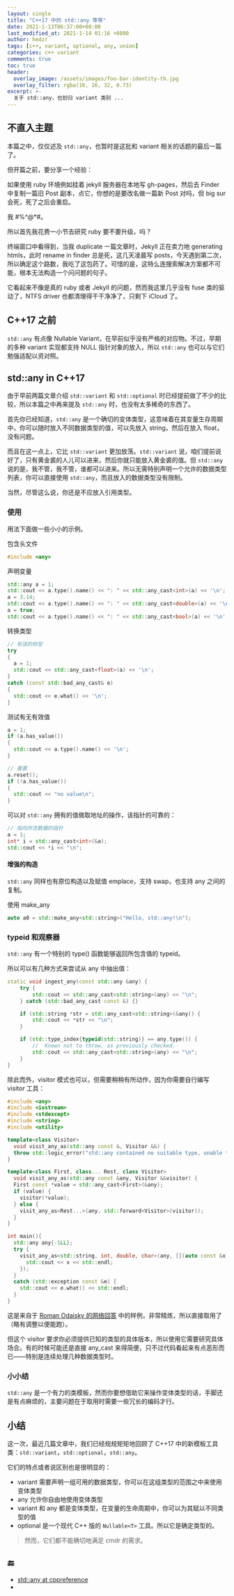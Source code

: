 ```yaml
---
layout: single
title: "C++17 中的 std::any 等等"
date: 2021-1-13T06:37:00+08:00
last_modified_at: 2021-1-14 01:16 +0800
author: hedzr
tags: [c++, variant, optional, any, union]
categories: c++ variant
comments: true
toc: true
header:
  overlay_image: /assets/images/foo-bar-identity-th.jpg
  overlay_filter: rgba(16, 16, 32, 0.73)
excerpt: >-
  关于 std::any，也划归 variant 类别 ...
---
```


## 不直入主题

本篇之中，仅仅述及 `std::any`，也暂时是这批和 variant 相关的话题的最后一篇了。

但开篇之前，要分享一个经验：

如果使用 ruby 环境例如挂着 jekyll 服务器在本地写 gh-pages，然后去 Finder 中复制一篇旧 Post 副本，点它，你想的是要改名做一篇新 Post 对吗，但 big sur 会死，死了之后会重启。

我 #%^@\*#。

所以首先我花费一小节去研究 ruby 要不要升级，吗？

终端窗口中看得到，当我 duplicate 一篇文章时，Jekyll 正在卖力地 generating htmls，此时 rename in finder 总是死，这几天凌晨写 posts，今天遇到第二次，所以确定这个路数，我吃了这包药了。可惜的是，这特么连搜索解决方案都不可能，根本无法构造一个问问题的句子。

它看起来不像是真的 ruby 或者 Jekyll 的问题，然而我这里几乎没有 fuse 类的驱动了，NTFS driver 也都清理得干干净净了，只剩下 iCloud 了。

## C++17 之前

`std::any` 有点像 Nullable Variant，在早前似乎没有严格的对应物。不过，早期的多种 variant 实现都支持 NULL 指针对象的放入，所以 `std::any` 也可以与它们勉强适配以资对照。

## std::any in C++17

由于早前两篇文章介绍 `std::variant` 和 `std::optional` 时已经提前做了不少的比较，所以本篇之中再来提及 `std::any` 时，也没有太多稀奇的东西了。

首先你已经知道，`std::any` 是一个确切的变体类型，这意味着在其变量生存周期中，你可以随时放入不同数据类型的值，可以先放入 string，然后在放入 float，没有问题。

而且在这一点上，它比 `std::variant` 更加放荡。`std::variant` 说，咱们提前说好了，只有黄金裘的人儿可以进来，然后你就只能放入黄金裘的值。但 `std::any` 说的是，我不管，我不管，谁都可以进来。所以无需特别声明一个允许的数据类型列表，你可以直接使用 `std::any`，而且放入的数据类型没有限制。

当然，尽管这么说，你还是不应放入引用类型。

### 使用

用法下面做一些小小的示例。

包含头文件

```cpp
#include <any>
```

声明变量

```cpp
std::any a = 1;
std::cout << a.type().name() << ": " << std::any_cast<int>(a) << '\n';
a = 3.14;
std::cout << a.type().name() << ": " << std::any_cast<double>(a) << '\n';
a = true;
std::cout << a.type().name() << ": " << std::any_cast<bool>(a) << '\n';
```

转换类型

```cpp
// 有误的转型
try
{
  a = 1;
  std::cout << std::any_cast<float>(a) << '\n';
}
catch (const std::bad_any_cast& e)
{
  std::cout << e.what() << '\n';
}
```

测试有无有效值

```cpp
a = 1;
if (a.has_value())
{
  std::cout << a.type().name() << '\n';
}

// 重置
a.reset();
if (!a.has_value())
{
  std::cout << "no value\n";
}
```

可以对 `std::any` 拥有的值做取地址的操作，该指针的可靠的：

```cpp
// 指向所含数据的指针
a = 1;
int* i = std::any_cast<int>(&a);
std::cout << *i << "\n";
```

#### 增强的构造

`std::any` 同样也有原位构造以及赋值 emplace，支持 swap，也支持 any 之间的复制。

使用 make_any

```cpp
auto a0 = std::make_any<std::string>("Hello, std::any!\n");
```

### typeid 和观察器

`std::any` 有一个特别的 type() 函数能够返回所包含值的 typeid。

所以可以有几种方式来尝试从 any 中抽出值：

```cpp
static void ingest_any(const std::any &any) {
    try {
        std::cout << std::any_cast<std::string>(any) << "\n";
    } catch (std::bad_any_cast const &) {}

    if (std::string *str = std::any_cast<std::string>(&any)) {
        std::cout << *str << "\n";
    }

    if (std::type_index{typeid(std::string)} == any.type()) {
        //  Known not to throw, as previously checked.
        std::cout << std::any_cast<std::string>(any) << "\n";
    }
}
```

除此而外，visitor 模式也可以，但需要稍稍有所动作，因为你需要自行编写 visitor 工具：

```cpp
#include <any>
#include <iostream>
#include <stdexcept>
#include <string>
#include <utility>

template<class Visitor>
  void visit_any_as(std::any const &, Visitor &&) {
  throw std::logic_error("std::any contained no suitable type, unable to visit");
}

template<class First, class... Rest, class Visitor>
  void visit_any_as(std::any const &any, Visitor &&visitor) {
  First const *value = std::any_cast<First>(&any);
  if (value) {
    visitor(*value);
  } else {
    visit_any_as<Rest...>(any, std::forward<Visitor>(visitor));
  }
}

int main(){
  std::any any{-1LL};
  try {
    visit_any_as<std::string, int, double, char>(any, [](auto const &x) {
      std::cout << x << std::endl;
    });
  }
  catch (std::exception const &e) {
    std::cout << e.what() << std::endl;
  }
}
```

这是来自于 [Roman Odaisky 的网络回答](https://codereview.stackexchange.com/a/238912) 中的样例，非常精炼，所以直接取用了（略有调整以便能跑）。

但这个 visitor 要求你必须提供已知的类型的具体版本，所以使用它需要研究具体场合。有的时候可能还是直接 any_cast 来得简便，只不过代码看起来有点恶形而已——特别是连续处理几种数据类型时。

### 小小结

`std::any` 是一个有力的类模板，然而你要想借助它来操作变体类型的话，手脚还是有点麻烦的，主要问题在于取用时需要一些冗长的编码才行。

## 小结

这一次，最近几篇文章中，我们已经规规矩矩地回顾了 C++17 中的新模板工具类：`std::variant`，`std::optional`，`std::any`。

它们的特点或者说区别也是很明显的：

- variant 需要声明一组可用的数据类型，你可以在这组类型的范围之中来使用变体类型
- any 允许你自由地使用变体类型
- variant 和 any 都是变体类型，在变量的生命周期中，你可以为其赋以不同类型的值
- optional 是一个现代 C++ 版的 `Nullable<T>` 工具。所以它是确定类型的。

> 然而，它们都不能确切地满足 cmdr 的需求。

## :end:

- [std::any at cppreference](https://zh.cppreference.com/w/cpp/utility/any)
-
